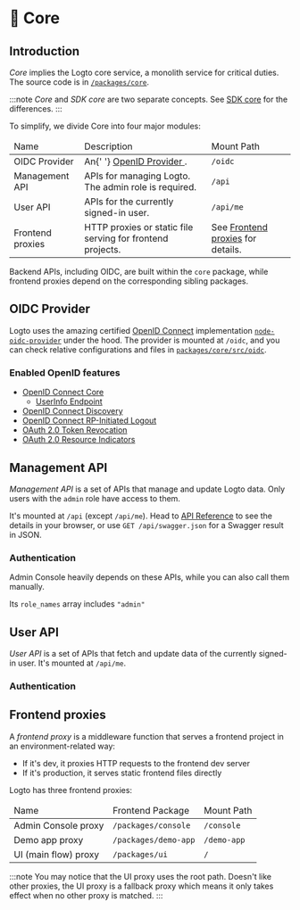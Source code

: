
# 🧱 Core

## Introduction

_Core_ implies the Logto core service, a monolith service for critical duties. The source code is in [`/packages/core`](https://github.com/logto-io/logto/tree/master/packages/core).

:::note
_Core_ and _SDK core_ are two separate concepts. See [SDK core](#) for the differences.
:::

To simplify, we divide Core into four major modules:

<table>
  <thead>
    <tr>
      <td>Name</td>
      <td>Description</td>
      <td>Mount Path</td>
    </tr>
  </thead>
  <tbody>
    <tr>
      <td>OIDC Provider</td>
      <td>
        An{' '}
        <a
          href="https://openid.net/specs/openid-connect-core-1_0.html"
          target="_blank"
          rel="noreferrer"
        >
          OpenID Provider
        </a>
        .
      </td>
      <td>
        <code>/oidc</code>
      </td>
    </tr>
    <tr>
      <td>Management API</td>
      <td>APIs for managing Logto. The admin role is required.</td>
      <td>
        <code>/api</code>
      </td>
    </tr>
    <tr>
      <td>User API</td>
      <td>APIs for the currently signed-in user.</td>
      <td>
        <code>/api/me</code>
      </td>
    </tr>
    <tr>
      <td>Frontend proxies</td>
      <td>HTTP proxies or static file serving for frontend projects.</td>
      <td>
        See <a href="#">Frontend proxies</a> for details.
      </td>
    </tr>
  </tbody>
</table>

Backend APIs, including OIDC, are built within the `core` package, while frontend proxies depend on the corresponding sibling packages.

## OIDC Provider

Logto uses the amazing certified [OpenID Connect](https://openid.net/connect/) implementation [`node-oidc-provider`](https://github.com/panva/node-oidc-provider) under the hood. The provider is mounted at `/oidc`, and you can check relative configurations and files in [`packages/core/src/oidc`](https://github.com/logto-io/logto/tree/master/packages/core/src/oidc).

### Enabled OpenID features

- [OpenID Connect Core](https://openid.net/specs/openid-connect-core-1_0.html)
  - [UserInfo Endpoint](https://openid.net/specs/openid-connect-core-1_0.html#UserInfo)
- [OpenID Connect Discovery](https://openid.net/specs/openid-connect-discovery-1_0.html)
- [OpenID Connect RP-Initiated Logout](https://openid.net/specs/openid-connect-rpinitiated-1_0.html)
- [OAuth 2.0 Token Revocation](https://www.rfc-editor.org/rfc/rfc7009.html)
- [OAuth 2.0 Resource Indicators](https://www.rfc-editor.org/rfc/rfc8707.html)

## Management API

_Management API_ is a set of APIs that manage and update Logto data. Only users with the `admin` role have access to them.

It's mounted at `/api` (except `/api/me`). Head to [API Reference](/api) to see the details in your browser, or use `GET /api/swagger.json` for a Swagger result in JSON.

### Authentication

Admin Console heavily depends on these APIs, while you can also call them manually.

<BasicTokenRequirements>
  Its <code>role_names</code> array includes <code>&quot;admin&quot;</code>
</BasicTokenRequirements>

<BearerAuth />

## User API

_User API_ is a set of APIs that fetch and update data of the currently signed-in user. It's mounted at `/api/me`.

### Authentication

<BasicTokenRequirements />

<BearerAuth />

## Frontend proxies

A _frontend proxy_ is a middleware function that serves a frontend project in an environment-related way:

- If it's dev, it proxies HTTP requests to the frontend dev server
- If it's production, it serves static frontend files directly

Logto has three frontend proxies:

<table>
  <thead>
    <tr>
      <td>Name</td>
      <td>Frontend Package</td>
      <td>Mount Path</td>
    </tr>
  </thead>
  <tbody>
    <tr>
      <td>Admin Console proxy</td>
      <td>
        <code>/packages/console</code>
      </td>
      <td>
        <code>/console</code>
      </td>
    </tr>
    <tr>
      <td>Demo app proxy</td>
      <td>
        <code>/packages/demo-app</code>
      </td>
      <td>
        <code>/demo-app</code>
      </td>
    </tr>
    <tr>
      <td>UI (main flow) proxy</td>
      <td>
        <code>/packages/ui</code>
      </td>
      <td>
        <code>/</code>
      </td>
    </tr>
  </tbody>
</table>

:::note
You may notice that the UI proxy uses the root path. Doesn't like other proxies, the UI proxy is a fallback proxy which means it only takes effect when no other proxy is matched.
:::
